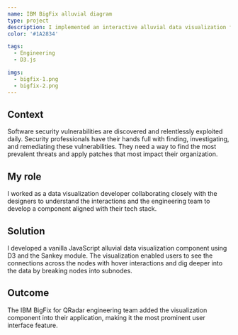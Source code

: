 ```yaml
---
name: IBM BigFix alluvial diagram
type: project
description: I implemented an interactive alluvial data visualization for security analysts to identify the most impactful system patches on the infrastructure.
color: '#1A2834'

tags:
  - Engineering
  - D3.js

imgs:
  - bigfix-1.png
  - bigfix-2.png
---
```


## Context

Software security vulnerabilities are discovered and relentlessly exploited daily. Security professionals have their hands full with finding, investigating, and remediating these vulnerabilities. They need a way to find the most prevalent threats and apply patches that most impact their organization.

## My role

I worked as a data visualization developer collaborating closely with the designers to understand the interactions and the engineering team to develop a component aligned with their tech stack.

## Solution

I developed a vanilla JavaScript alluvial data visualization component using D3 and the Sankey module. The visualization enabled users to see the connections across the nodes with hover interactions and dig deeper into the data by breaking nodes into subnodes.

## Outcome

The IBM BigFix for QRadar engineering team added the visualization component into their application, making it the most prominent user interface feature.
